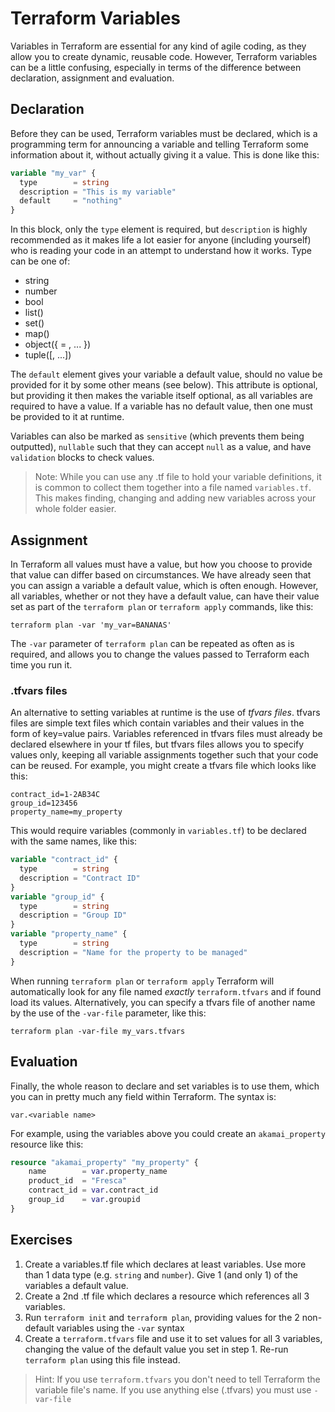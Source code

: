 # Terraform Variables

Variables in Terraform are essential for any kind of agile coding, as they allow you to create dynamic, reusable code. However, Terraform variables can be a little confusing, especially in terms of the difference between declaration, assignment and evaluation.

## Declaration

Before they can be used, Terraform variables must be declared, which is a programming term for announcing a variable and telling Terraform some information about it, without actually giving it a value. This is done like this:

```terraform
variable "my_var" {
  type        = string
  description = "This is my variable"
  default     = "nothing"
}
```

In this block, only the `type` element is required, but `description` is highly recommended as it makes life a lot easier for anyone (including yourself) who is reading your code in an attempt to understand how it works. Type can be one of:

- string
- number
- bool
- list(<TYPE>)
- set(<TYPE>)
- map(<TYPE>)
- object({<ATTR NAME> = <TYPE>, ... })
- tuple([<TYPE>, ...])

The `default` element gives your variable a default value, should no value be provided for it by some other means (see below). This attribute is optional, but providing it then makes the variable itself optional, as all variables are required to have a value. If a variable has no default value, then one must be provided to it at runtime.

Variables can also be marked as `sensitive` (which prevents them being outputted), `nullable` such that they can accept `null` as a value, and have `validation` blocks to check values.

> Note: While you can use any .tf file to hold your variable definitions, it is common to collect them together into a file named `variables.tf`. This makes finding, changing and adding new variables across your whole folder easier.

## Assignment

In Terraform all values must have a value, but how you choose to provide that value can differ based on circumstances. We have already seen that you can assign a variable a default value, which is often enough. However, all variables, whether or not they have a default value, can have their value set as part of the `terraform plan` or `terraform apply` commands, like this:

```shell
terraform plan -var 'my_var=BANANAS'
```

The `-var` parameter of `terraform plan` can be repeated as often as is required, and allows you to change the values passed to Terraform each time you run it.

### .tfvars files

An alternative to setting variables at runtime is the use of *tfvars files*. tfvars files are simple text files which contain variables and their values in the form of key=value pairs. Variables referenced in tfvars files must already be declared elsewhere in your tf files, but tfvars files allows you to specify values only, keeping all variable assignments together such that your code can be reused. For example, you might create a tfvars file which looks like this:

```text
contract_id=1-2AB34C
group_id=123456
property_name=my_property
```

This would require variables (commonly in `variables.tf`) to be declared with the same names, like this:

```terraform
variable "contract_id" {
  type        = string
  description = "Contract ID"
}
variable "group_id" {
  type        = string
  description = "Group ID"
}
variable "property_name" {
  type        = string
  description = "Name for the property to be managed"
}
```

When running `terraform plan` or `terraform apply` Terraform will automatically look for any file named _exactly_ `terraform.tfvars` and if found load its values. Alternatively, you can specify a tfvars file of another name by the use of the `-var-file` parameter, like this:

```shell
terraform plan -var-file my_vars.tfvars
```

## Evaluation

Finally, the whole reason to declare and set variables is to use them, which you can in pretty much any field within Terraform. The syntax is:

`var.<variable name>`

For example, using the variables above you could create an `akamai_property` resource like this:

```terraform
resource "akamai_property" "my_property" {
    name        = var.property_name
    product_id  = "Fresca"
    contract_id = var.contract_id
    group_id    = var.groupid
}
```

## Exercises

1. Create a variables.tf file which declares at least variables. Use more than 1 data type (e.g. `string` and `number`). Give 1 (and only 1) of the variables a default value.
2. Create a 2nd .tf file which declares a resource which references all 3 variables.
3. Run `terraform init` and `terraform plan`, providing values for the 2 non-default variables using the `-var` syntax
4. Create a `terraform.tfvars` file and use it to set values for all 3 variables, changing the value of the default value you set in step 1. Re-run `terraform plan` using this file instead.

> Hint: If you use `terraform.tfvars` you don't need to tell Terraform the variable file's name. If you use anything else (.tfvars) you must use `-var-file`
